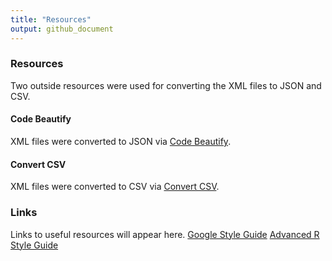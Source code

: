 ---
title: "Resources"
output: github_document
---

### Resources
Two outside resources were used for converting the XML files to JSON and CSV.

#### Code Beautify
XML files were converted to JSON via [Code Beautify](http://www.codebeautify.org).

#### Convert CSV
XML files were converted to CSV via [Convert CSV](http://www.convertcsv.com/xml-to-csv.htm).

### Links
Links to useful resources will appear here.
[Google Style Guide](http://google.github.io/styleguide/Rguide.xml)
[Advanced R Style Guide](http://adv-r.had.co.nz/Style.html)
